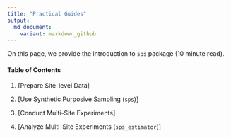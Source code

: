 ```yaml
---
title: "Practical Guides"
output: 
  md_document:
    variant: markdown_github
---
```


On this page, we provide the introduction to `sps` package (10 minute read). 

#### Table of Contents 

1. [Prepare Site-level Data] 

2. [Use Synthetic Purposive Sampling (`sps`)]

3. [Conduct Multi-Site Experiments]

4. [Analyze Multi-Site Experiments (`sps_estimator`)]

<br>
